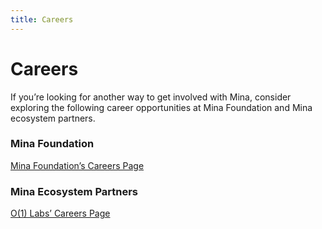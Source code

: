 ```yaml
---
title: Careers
---
```


# Careers

If you’re looking for another way to get involved with Mina, consider exploring the following career opportunities at Mina Foundation and Mina ecosystem partners.


### Mina Foundation
[Mina Foundation’s Careers Page](https://mina-foundation.breezy.hr/)

### Mina Ecosystem Partners
[O(1) Labs’ Careers Page](https://boards.greenhouse.io/o1labs)
